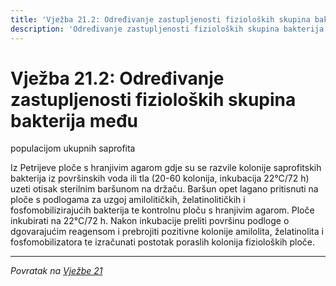 ```yaml
---
title: 'Vježba 21.2: Određivanje zastupljenosti fizioloških skupina bakterija među populacijom ukupnih saprofita'
description: 'Određivanje zastupljenosti fizioloških skupina bakterija među populacijom ukupnih saprofita'
---
```


# Vježba 21.2: Određivanje zastupljenosti fizioloških skupina bakterija među
 populacijom ukupnih saprofita 

Iz Petrijeve ploče s hranjivim agarom gdje su se razvile kolonije saprofitskih 
bakterija iz površinskih voda ili tla (20-60 kolonija, inkubacija
22°C/72 h) uzeti otisak sterilnim baršunom na držaču. Baršun opet lagano
 pritisnuti na ploče s podlogama za uzgoj amilolitičkih, želatinolitičkih
i fosfomobilizirajućih bakterija te kontrolnu ploču s hranjivim agarom.
 Ploče inkubirati na 22°C/72 h. Nakon inkubacije preliti površinu podloge
o dgovarajućim reagensom i prebrojiti pozitivne kolonije amilolita,
želatinolita i fosfomobilizatora te izračunati postotak poraslih kolonija
fizioloških  ploče.

---

*Povratak na [Vježbe 21](/poglavlje-21/vjezbe-21)*



